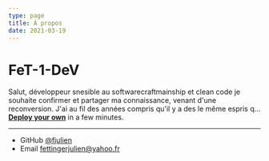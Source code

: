 ```yaml
---
type: page
title: À propos
date: 2021-03-19
---
```


# FeT-1-DeV

Salut, développeur snesible au softwarecraftmainship et clean code je souhaite confirmer et partager ma connaissance, venant d'une reconversion. J'ai au fil des années compris qu'il y a des le même espris q...
[**Deploy your own**](https://vercel.com/new/clone?demo-title=Portfolio+Starter+Kit&demo-description=Easily+create+a+portfolio+with+Next.js+and+Markdown.&demo-url=https%3A%2F%2Fdemo.vercel.blog%2F&demo-image=%2F%2Fimages.ctfassets.net%2Fe5382hct74si%2F2aC4eHLrOKmT4fnLfoNGK2%2F14b1e6bbe598ec023ffe85001d31e634%2FCleanShot_2022-04-11_at_23.12.01.png&project-name=Portfolio+Starter+Kit&repository-name=portfolio-starter-kit&repository-url=https%3A%2F%2Fgithub.com%2Fvercel%2Fnextjs-portfolio-starter&from=templates&skippable-integrations=1&teamCreateStatus=hidden) in a few minutes.

---

- GitHub [@fjulien](https://github.com/fjulien)
- Email fettingerjulien@yahoo.fr
